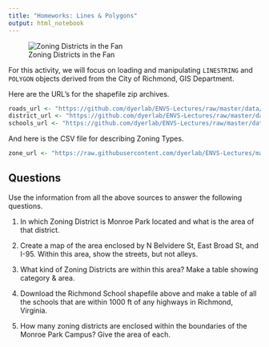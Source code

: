 ```yaml
---
title: "Homeworks: Lines & Polygons"
output: html_notebook
---
```


</center>![Zoning Districts in the Fan](https://live.staticflickr.com/65535/50977272671_8656337587_c_d.jpg)</center>

For this activity, we will focus on loading and manipulating `LINESTRING` and `POLYGON` objects derived from the City of Richmond, GIS Department.

Here are the URL's for the shapefile zip archives.

```r
roads_url <- "https://github.com/dyerlab/ENVS-Lectures/raw/master/data/Centerlines-shp.zip"
district_url <- "https://github.com/dyerlab/ENVS-Lectures/raw/master/data/Zoning_Districts-shp.zip"
schools_url <- "https://github.com/dyerlab/ENVS-Lectures/raw/master/data/rps_schools.zip"
```

And here is the CSV file for describing Zoning Types.

```r
zone_url <- "https://raw.githubusercontent.com/dyerlab/ENVS-Lectures/master/data/DistrictCodes.csv"
```

## Questions

Use the information from all the above sources to answer the following questions.

1. In which Zoning District is Monroe Park located and what is the area of that district.

2. Create a map of the area enclosed by N Belvidere St, East Broad St, and I-95.  Within this area, show the streets, but not alleys.

3. What kind of Zoning Districts are within this area?  Make a table showing category & area.

4. Download the Richmond School shapefile above and make a table of all the schools that are within 1000 ft of any highways in Richmond, Virginia.

5. How many zoning districts are enclosed within the boundaries of the Monroe Park Campus?  Give the area of each.



